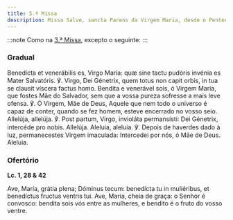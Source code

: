 ```yaml
---
title: 5.ª Missa
description: Missa Salve, sancta Parens da Virgem Maria, desde o Pentecostes até ao Advento
---
```


:::note
Como na [3.ª Missa](/missal/comum/29missamaria3), excepto o seguinte:
:::

### Gradual

<div class="side-by-side not-content">
  <span>
    Benedícta et venerábilis es, Virgo María: quæ sine tactu pudóris invénia es
    Mater Salvatóris. ℣. Virgo, Dei Génetrix, quem totus non capit orbis, in tua
    se clausit víscera factus homo.
  </span>
  <span>
    Bendita e venerável sois, ó Virgem Maria, que fostes Mãe do Salvador, sem
    que a vossa pureza sofresse a mais leve ofensa. ℣. Ó Virgem, Mãe de Deus,
    Aquele que nem todo o universo é capaz de conter, quando se fez homem,
    esteve encerrado no vosso seio.
  </span>
  <span>
    Allelúja, allelúja. ℣. Post partum, Virgo, invioláta permansísti: Dei
    Génetrix, intercéde pro nobis. Allelúja.
  </span>
  <span>
    Aleluia, aleluia. ℣. Depois de haverdes dado à luz, permanecestes Virgem
    imaculada: Intercedei por nós, ó Mãe de Deus. Aleluia.
  </span>
</div>

### Ofertório

**Lc. 1, 28 & 42**

<div class="side-by-side not-content">
  <span>
    Ave, María, grátia plena; Dóminus tecum: benedícta tu in muliéribus, et
    benedíctus fructus ventris tui.
  </span>
  <span>
    Ave, Maria, cheia de graça: o Senhor é convosco: bendita sois vós entre as
    mulheres, e bendito é o fruto do vosso ventre.
  </span>
</div>

